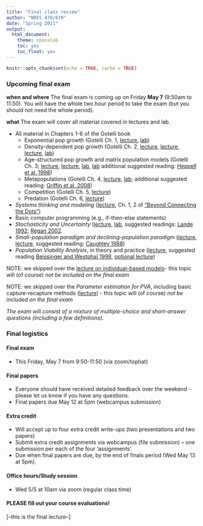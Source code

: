 ```yaml
---
title: "Final class review"
author: "NRES 470/670"
date: "Spring 2021"
output: 
  html_document: 
    theme: spacelab
    toc: yes
    toc_float: yes
---
```


```r
knitr::opts_chunk$set(echo = TRUE, cache = TRUE)
```


### Upcoming final exam

**when and where** The final exam is coming up on Friday **May 7** (9:50am to 11:50). You will have the whole two hour period to take the exam (but you should not need the whole period). 

**what** The exam will cover all material covered in lectures and lab.

- All material in Chapters 1-6 of the Gotelli book
    - Exponential pop growth (Gotelli Ch. 1, [lecture](LECTURE2.html), [lab](LAB1.html))
    - Density-dependent pop growth (Gotelli Ch. 2, [lecture](LECTURE3.html), [lecture](LECTURE4.html), [lecture](LECTURE5.html), [lab](LAB2.html))
    - Age-structured pop growth and matrix population models (Gotelli Ch. 3; [lecture](LECTURE6.html), [lecture](LECTURE7.html), [lab](LAB3.html), [lab](LAB4.html) additional suggested reading: [Heppell et al. 1998](heppell1.pdf))
    - Metapopulations (Gotelli Ch. 4, [lecture](LECTURE13.html), [lab](LAB6.html); additional suggested reading: [Griffin et al. 2008](griffin1.pdf))
    - Competition (Gotelli Ch. 5, [lecture](LECTURE16.html))
    - Predation (Gotelli Ch. 6, [lecture](LECTURE17.html))
- *Systems thinking and modeling* ([lecture](LECTURE1.html), Ch. 1, 2 of ["Beyond Connecting the Dots"](http://beyondconnectingthedots.com/))
- Basic computer programming (e.g., if-then-else statements)
- *Stochasticity and Uncertainty* ([lecture](LECTURE8.html), [lab](LAB5.html), suggested readings: [Lande 1992](lande.pdf); [Regan 2002](Regan_2002.pdf).
- *Small-population paradigm and declining-population paradigm* ([lecture](LECTURE9.html), [lecture](LECTURE11.html), suggested reading: [Caughley 1988](caughley1.pdf))  
- *Population Viability Analysis*, in theory and practice ([lecture](LECTURE12.html), suggested reading [Beissinger and Westphal 1998](beissinger1.pdf), [optional lecture](LECTURE14.html))


NOTE: we skipped over the [lecture on individual-based models](LECTURE10.html)- this topic will (of course) *not be included on the final exam*

NOTE: we skipped over the *Parameter estimation for PVA*, including basic capture-recapture methods ([lecture](LECTURE15.html)) - this topic will (of course) *not be included on the final exam*

*The exam will consist of a mixture of multiple-choice and short-answer questions (including a few definitions).*

### Final logistics

#### Final exam

- This Friday, May 7 from 9:50-11:50 (via zoom/tophat)

#### Final papers

- Everyone should have received detailed feedback over the weekend - please let us know if you have any questions. 
- Final papers due May 12 at 5pm (webcampus submission)

#### Extra credit

- Will accept up to four extra credit write-ups (two presentations and two papers)
- Submit extra credit assignments via webcampus (file submission) -- one submission per each of the four 'assignments'.
- Due when final papers are due, by the end of finals period (Wed May 13 at 5pm).

#### Office hours/Study session

- Wed 5/5 at 10am via zoom (regular class time)

#### PLEASE fill out your course evaluations!



[--this is the final lecture--]


























